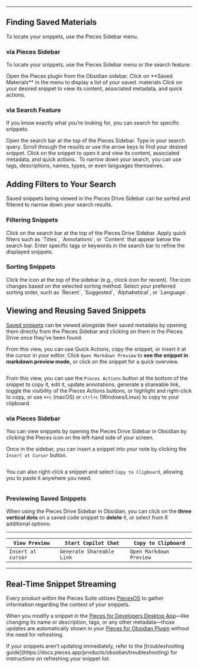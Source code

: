 ***

## Finding Saved Materials

To locate your snippets, use the Pieces Sidebar menu.

### via Pieces Sidebar

To locate your snippets, use the Pieces Sidebar menu or the search feature:

<Steps>
  <Step title="Open the Pieces Sidebar">
    Open the Pieces plugin from the Obsidian sidebar.
  </Step>

  <Step title="Navigate to Saved Materials">
    Click on **Saved Materials** in the menu to display a list of your saved. materials
  </Step>

  <Step title="Open a Snippet">
    Click on your desired snippet to view its content, associated metadata, and quick actions.
  </Step>
</Steps>

<Image src="https://storage.googleapis.com/hashnode_product_documentation_assets/obsidian_plugin_assets/using_snippets/search_reuse/copy_paste_snippet_OBS.gif" alt="" align="center" fullwidth="true" />

### via Search Feature

If you know exactly what you’re looking for, you can search for specific snippets:

<Steps>
  <Step title="Click the Search Bar">
    Open the search bar at the top of the Pieces Sidebar.
  </Step>

  <Step title="Enter Your Query">
    Type in your search query.
  </Step>

  <Step title="Navigate the Results">
    Scroll through the results or use the arrow keys to find your desired snippet.
  </Step>

  <Step title="Open the Snippet">
    Click on the snippet to open it and view its content, associated metadata, and quick actions.
  </Step>
</Steps>

<Image src="https://storage.googleapis.com/hashnode_product_documentation_assets/obsidian_plugin_assets/using_snippets/search_reuse/search_process.gif" alt="" align="center" fullwidth="true" />

<Callout type="tip">
  To narrow down your search, you can use tags, descriptions, names, types, or even languages themselves.
</Callout>

## Adding Filters to Your Search

Saved snippets being viewed in the Pieces Drive Sidebar can be sorted and filtered to narrow down your search results.

### Filtering Snippets

<Steps>
  <Step title="Click the Search Bar">
    Click on the search bar at the top of the Pieces Drive Sidebar.
  </Step>

  <Step title="Use Quick Filters">
    Apply quick filters such as `Titles`, `Annotations`, or `Content` that appear below the search bar.
  </Step>

  <Step title="Filter by Tags or Keywords">
    Enter specific tags or keywords in the search bar to refine the displayed snippets.
  </Step>
</Steps>

<Image src="https://storage.googleapis.com/hashnode_product_documentation_assets/obsidian_plugin_assets/using_snippets/search_reuse/filtering_snippets.gif" alt="" align="center" fullwidth="true" />

### Sorting Snippets

<Steps>
  <Step title="Click the Sorting Icon">
    Click the icon at the top of the sidebar (e.g., clock icon for recent). The icon changes based on the selected sorting method.
  </Step>

  <Step title="Choose Sorting Order">
    Select your preferred sorting order, such as `Recent`, `Suggested`, `Alphabetical`, or `Language`.
  </Step>
</Steps>

<Image src="https://storage.googleapis.com/hashnode_product_documentation_assets/obsidian_plugin_assets/using_snippets/search_reuse/sorting_snippets.gif" alt="" align="center" fullwidth="true" />

## Viewing and Reusing Saved Snippets

[Saved snippets](https://docs.pieces.app/products/obsidian/drive/save-snippets) can be viewed alongside their saved metadata by opening them directly from the Pieces Sidebar and clicking on them in the Pieces Drive once they’ve been found.

From this view, you can use Quick Actions, copy the snippet, or insert it at the cursor in your editor. Click `Open Markdown Preview` to **see the snippet in markdown preview mode,** or click on the snippet for a quick overview.

<Image src="https://storage.googleapis.com/hashnode_product_documentation_assets/obsidian_plugin_assets/using_snippets/search_reuse/mardown_preview_mode_OBS.png" alt="" align="center" fullwidth="true" />

From this view, you can use the `Pieces Actions` button at the bottom of the snippet to copy it, edit it, update annotations, generate a shareable link, toggle the visibility of the Pieces Actions buttons, or highlight and right-click to copy, or use `⌘+c` (macOS) or `ctrl+c` (Windows/Linux) to copy to your clipboard.

### via Pieces Sidebar

You can view snippets by opening the Pieces Drive Sidebar in Obsidian by clicking the Pieces icon on the left-hand side of your screen.

Once in the sidebar, you can insert a snippet into your note by clicking the `Insert at Cursor` button.

<Image src="https://storage.googleapis.com/hashnode_product_documentation_assets/obsidian_plugin_assets/using_snippets/search_reuse/insert_at_cursor_copy_paste_snippet_OBS.gif" alt="" align="center" fullwidth="true" />

You can also right-click a snippet and select `Copy to Clipboard`, allowing you to paste it anywhere you need.

<Image src="https://storage.googleapis.com/hashnode_product_documentation_assets/obsidian_plugin_assets/using_snippets/search_reuse/copy_to_clipboard_OBS.png" alt="" align="center" fullwidth="true" />

### Previewing Saved Snippets

When using the Pieces Drive Sidebar in Obsidian, you can click on the **three vertical dots** on a saved code snippet to **delete** it, or select from 6 additional options:

***

| `View Preview`     | `Start Copilot Chat`      | `Copy to Clipboard`     |
| ------------------ | ------------------------- | ----------------------- |
| `Insert at cursor` | `Generate Shareable Link` | `Open Markdown Preview` |

***

## Real-Time Snippet Streaming

Every product within the Pieces Suite utilizes [PiecesOS](https://docs.pieces.app/products/core-dependencies/pieces-os) to gather information regarding the context of your snippets.

When you modify a snippet in the <a target="_blank" href="https://docs.pieces.app/products/desktop">Pieces for Developers Desktop App</a>—like changing its name or description, tags, or any other metadata—those updates are automatically shown in your <a target="_blank" href="https://obsidian.md/plugins?search=pieces-for-developers">Pieces for Obsidian Plugin</a> without the need for refreshing.

<Callout type="tip">
  If your snippets aren’t updating immediately, refer to the [troubleshooting guide](https://docs.pieces.app/products/obsidian/troubleshooting) for instructions on refreshing your snippet list.
</Callout>
